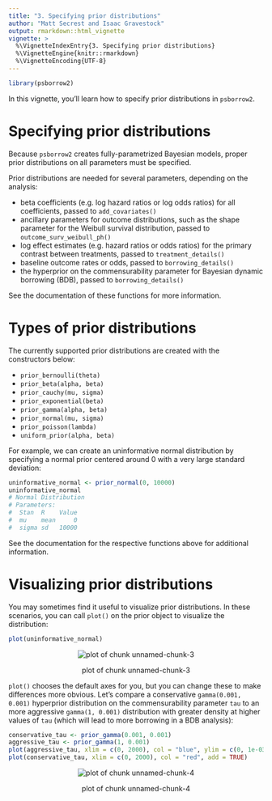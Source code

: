 ```yaml
---
title: "3. Specifying prior distributions"
author: "Matt Secrest and Isaac Gravestock"
output: rmarkdown::html_vignette
vignette: >
  %\VignetteIndexEntry{3. Specifying prior distributions}
  %\VignetteEngine{knitr::rmarkdown}
  %\VignetteEncoding{UTF-8}
---
```





```r
library(psborrow2)
```


In this vignette, you'll learn how to specify prior distributions in `psborrow2`.

# Specifying prior distributions
Because `psborrow2` creates fully-parametrized Bayesian models,
proper prior distributions on all parameters must be specified. \bold{`psborrow2`
does not provide any default prior distributions by design: users must
specify these.}

Prior distributions are needed for several parameters,
depending on the analysis:

* beta coefficients (e.g. log hazard ratios or log odds ratios) for all
coefficients, passed to `add_covariates()`
* ancillary parameters for outcome distributions, such as the shape parameter
for the Weibull survival distribution, passed to `outcome_surv_weibull_ph()`
* log effect estimates (e.g. hazard ratios or odds ratios) for the primary
contrast between treatments, passed to `treatment_details()`
* baseline outcome rates or odds, passed to `borrowing_details()`
* the hyperprior on the commensurability parameter for
Bayesian dynamic borrowing (BDB), passed to `borrowing_details()`

See the documentation of these functions for more information.

# Types of prior distributions
The currently supported prior distributions are created with the
constructors below:

* `prior_bernoulli(theta)`
* `prior_beta(alpha, beta)`
* `prior_cauchy(mu, sigma)`
* `prior_exponential(beta)`
* `prior_gamma(alpha, beta)`
* `prior_normal(mu, sigma)`
* `prior_poisson(lambda)`
* `uniform_prior(alpha, beta)`

For example, we can create an uninformative normal distribution by specifying
a normal prior centered around 0 with a very large standard deviation:


```r
uninformative_normal <- prior_normal(0, 10000)
uninformative_normal
# Normal Distribution
# Parameters:
#  Stan  R    Value
#  mu    mean     0
#  sigma sd   10000
```

See the documentation for the respective functions above for additional
information.

# Visualizing prior distributions

You may sometimes find it useful to visualize prior distributions. In these
scenarios, you can call `plot()` on the prior object to visualize the
distribution:


```r
plot(uninformative_normal)
```

<div class="figure" style="text-align: center">
<img src="figure-prior_distributions-unnamed-chunk-3-1.png" alt="plot of chunk unnamed-chunk-3"  />
<p class="caption">plot of chunk unnamed-chunk-3</p>
</div>

`plot()` chooses the default axes for you, but you can change these to
make differences more obvious. Let's compare
a conservative `gamma(0.001, 0.001)` hyperprior distribution on the
commensurability parameter `tau` to an more aggressive `gamma(1, 0.001)`
distribution with greater density at higher values of `tau` (which
will lead to more borrowing in a BDB analysis):


```r
conservative_tau <- prior_gamma(0.001, 0.001)
aggressive_tau <- prior_gamma(1, 0.001)
plot(aggressive_tau, xlim = c(0, 2000), col = "blue", ylim = c(0, 1e-03))
plot(conservative_tau, xlim = c(0, 2000), col = "red", add = TRUE)
```

<div class="figure" style="text-align: center">
<img src="figure-prior_distributions-unnamed-chunk-4-1.png" alt="plot of chunk unnamed-chunk-4"  />
<p class="caption">plot of chunk unnamed-chunk-4</p>
</div>
